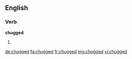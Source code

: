 ==English==

===Verb===
'''chugged'''

# {{en-past of|chug}}

[[de:chugged]]
[[fa:chugged]]
[[fr:chugged]]
[[mg:chugged]]
[[vi:chugged]]